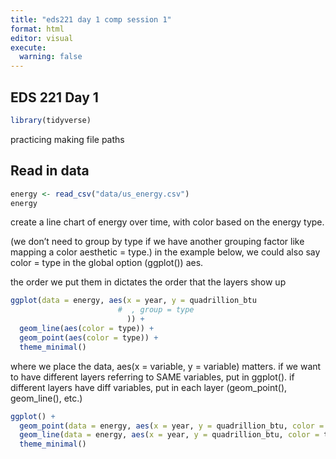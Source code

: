 ```yaml
---
title: "eds221 day 1 comp session 1"
format: html
editor: visual
execute: 
  warning: false
---
```


## 

## EDS 221 Day 1

```r
library(tidyverse)
```

practicing making file paths

## Read in data

```r
energy <- read_csv("data/us_energy.csv")
energy
```

create a line chart of energy over time, with color based on the energy type.

(we don't need to group by type if we have another grouping factor like mapping a color aesthetic = type.) in the example below, we could also say color = type in the global option (ggplot()) aes.

the order we put them in dictates the order that the layers show up

```r
ggplot(data = energy, aes(x = year, y = quadrillion_btu
                        #  , group = type
                          )) +
  geom_line(aes(color = type)) +
  geom_point(aes(color = type)) +
  theme_minimal()
```

where we place the data, aes(x = variable, y = variable) matters. if we want to have different layers referring to SAME variables, put in ggplot(). if different layers have diff variables, put in each layer (geom_point(), geom_line(), etc.)

```r
ggplot() +
  geom_point(data = energy, aes(x = year, y = quadrillion_btu, color = type)) +
  geom_line(data = energy, aes(x = year, y = quadrillion_btu, color = type)) + 
  theme_minimal()
```
